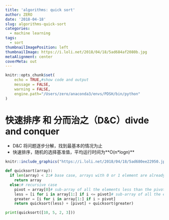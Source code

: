 ```yaml
---
title: 'algorithms: quick sort'
author: ZERO
date: '2018-04-18'
slug: algorithms-quick-sort
categories:
  - machine learning
tags:
  - sort
thumbnailImagePosition: left
thumbnailImage: https://i.loli.net/2018/04/18/5ad684af2080b.jpg
metaAlignment: center
coverMeta: out
---
```

```r
knitr::opts_chunk$set(
	echo = TRUE,#show code and output
	message = FALSE,
	warning = FALSE,
	engine.path="/Users/zero/anaconda3/envs/PDSH/bin/python"
)
```


# 快速排序 和 分而治之（D&C）divde and conquer

- D&C 将问题逐步分解，找到最基本的情况为止
- 快速排序，随机的选择基准值，平均运行时间为**O(n*logn)**

```r
knitr::include_graphics("https://i.loli.net/2018/04/18/5ad680ee22950.jpg")
```

```python
def quicksort(array):
  if len(array) < 2:# base case, arrays with 0 or 1 element are already "sorted"
    return array
  else:# recursive case
    pivot = array[0]# sub-array of all the elements less than the pivot
    less = [i for i in array[1:] if i <= pivot]# sub-array of all the elements greater than the pivot
    greater = [i for i in array[1:] if i > pivot]
    return quicksort(less) + [pivot] + quicksort(greater)

print(quicksort([10, 5, 2, 3]))
    
```

